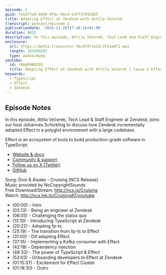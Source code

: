 ```yaml
---
episode: 2
guid: fe1df7a9-5998-4f4c-9ec4-e37f37592bb5
title: Adopting Effect at Zendesk with Attila Večerek
transcript: podcast/episode-2
publicationDate: '2024-11-26T17:16:16+01:00'
duration: 4831
description: In this episode, Attila Večerek, Tech Lead and Staff Engineer at Zendesk, joins our host Johannes Schickling to discuss how Zendesk incrementally adopted Effect in a polyglot environment with a large codebase.
enclosure:
  url: https://media.transistor.fm/d7d7cb15/3f33a4f1.mp3
  length: 193260202
  type: audio/mpeg
youtube:
  id: rNAqPHBQFEQ
  title: Adopting Effect at Zendesk with Attila Večerek | Cause & Effect #1
keywords:
  - TypeScript
  - Effect
  - Zendesk
---
```


## Episode Notes

In this episode, Attila Večerek, Tech Lead & Staff Engineer at Zendesk,
joins our host Johannes Schickling to discuss how Zendesk incrementally adopted
Effect in a polyglot environment with a large codebase.

Effect is an ecosystem of tools to build production-grade software in TypeScript.

- [Website & docs](https://effect.website)
- [Community & support](https://discord.gg/effect-ts)
- [Follow us on X (Twitter)](https://twitter.com/EffectTS_)
- [GitHub](https://github.com/Effect-TS)

Song: Dosi & Aisake - Cruising \[NCS Release\]<br/>
Music provided by NoCopyrightSounds<br/>
Free Download/Stream: http://ncs.io/Cruising<br/>
Watch: http://ncs.lnk.to/CruisingAT/youtube

- (00:00) - Intro
- (03:13) - Being an engineer at Zendesk
- (06:05) - Challenging the status quo
- (13:10) - Introducing TypeScript at Zendesk
- (20:22) - Adopting fp-ts
- (25:19) - The transition from fp-ts to Effect
- (31:00) - DX adopting Effect
- (37:15) - Implementing a Kafka consumer with Effect
- (42:18) - Dependency injection
- (48:33) - The power of TypeScript & Effect
- (53:03) - Onboarding developers to Effect at Zendesk
- (01:15:37) - Excitement for Effect Cluster
- (01:19:30) - Outro
